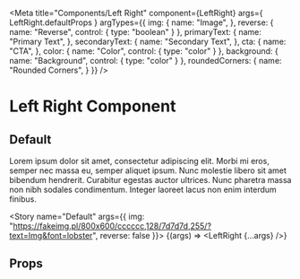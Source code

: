 
<Meta
    title="Components/Left Right"
    component={LeftRight}
    args={ LeftRight.defaultProps }
    argTypes={{
        img: {
            name: "Image",
        },
        reverse: {
            name: "Reverse",
            control: { type: "boolean" }
        },
        primaryText: {
            name: "Primary Text",
        },
        secondaryText: {
            name: "Secondary Text",
        },
        cta: {
            name: "CTA",
        },
        color: {
            name: "Color",
            control: { type: "color" }
        },
        background: {
            name: "Background",
            control: { type: "color" }
        },
        roundedCorners: {
            name: "Rounded Corners",
        }
    }}
/>

# Left Right Component

## Default

Lorem ipsum dolor sit amet, consectetur adipiscing elit. Morbi mi eros, semper nec massa eu, semper aliquet ipsum. Nunc molestie libero sit amet bibendum hendrerit. Curabitur egestas auctor ultrices. Nunc pharetra massa non nibh sodales condimentum. Integer laoreet lacus non enim interdum finibus.

<Story
    name="Default"
    args={{
        img: "https://fakeimg.pl/800x600/cccccc,128/7d7d7d,255/?text=Img&font=lobster",
        reverse: false
    }}>
    {(args) => <LeftRight {...args} />}
</Story>

## Props

<ArgsTable of={LeftRight} />